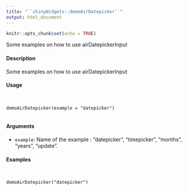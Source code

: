 ```yaml
---
title: "``shinyWidgets::demoAirDatepicker``"
output: html_document
---
```


```r
knitr::opts_chunk$set(echo = TRUE)
```


Some examples on how to use airDatepickerInput

#### Description

Some examples on how to use airDatepickerInput

#### Usage
<pre><code>

demoAirDatepicker(example = "datepicker")

</code></pre>

#### Arguments

* ``example``: Name of the example : "datepicker", "timepicker", "months", "years", "update".

#### Examples
<pre><code>

demoAirDatepicker("datepicker")

</code></pre>